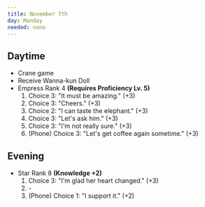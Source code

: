 ```yaml
---
title: November 7th
day: Monday
needed: none
---
```


## Daytime
- Crane game
- Receive Wanna-kun Doll
- Empress Rank 4 **(Requires Proficiency Lv. 5)**
    1. Choice 3: "It must be amazing." (+3)
    1. Choice 3: "Cheers." (+3)
    1. Choice 2: "I can taste the elephant." (+3)
    1. Choice 3: "Let's ask him." (+3)
    1. Choice 3: "I'm not really sure." (+3)
    1. (Phone) Choice 3: "Let's get coffee again sometime." (+3)

## Evening
- Star Rank 8 **(Knowledge +2)**
    1. Choice 3: "I'm glad her heart changed." (+3)
    1. \-
    1. (Phone) Choice 1: "I support it." (+2)